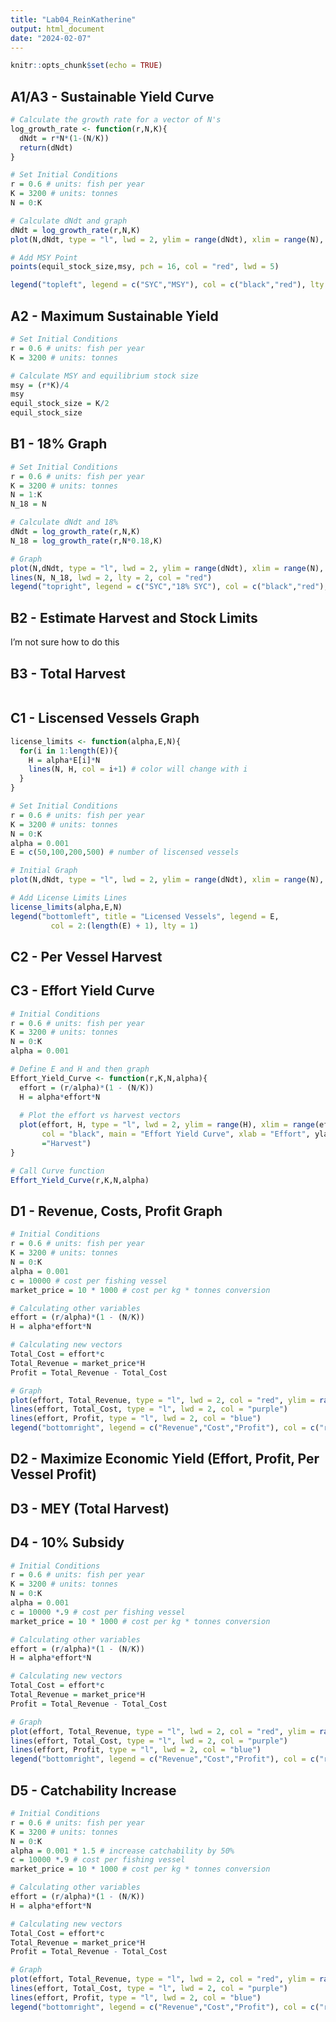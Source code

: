 ```yaml
---
title: "Lab04_ReinKatherine"
output: html_document
date: "2024-02-07"
---
```


```r
knitr::opts_chunk$set(echo = TRUE)
```

## A1/A3 - Sustainable Yield Curve

```r
# Calculate the growth rate for a vector of N's
log_growth_rate <- function(r,N,K){
  dNdt = r*N*(1-(N/K))
  return(dNdt)
}

# Set Initial Conditions
r = 0.6 # units: fish per year
K = 3200 # units: tonnes
N = 0:K

# Calculate dNdt and graph
dNdt = log_growth_rate(r,N,K)
plot(N,dNdt, type = "l", lwd = 2, ylim = range(dNdt), xlim = range(N), col = "black", main = "Sustainable Yield Curve", xlab = "Population Size (tonnes)", ylab = "Growth Rate (tonnes of fish/year)")

# Add MSY Point
points(equil_stock_size,msy, pch = 16, col = "red", lwd = 5)

legend("topleft", legend = c("SYC","MSY"), col = c("black","red"), lty = c(1, NA), pch = c(NA, 16), lwd = c(2,5))

```

## A2 - Maximum Sustainable Yield

```r
# Set Initial Conditions
r = 0.6 # units: fish per year
K = 3200 # units: tonnes

# Calculate MSY and equilibrium stock size
msy = (r*K)/4
msy
equil_stock_size = K/2
equil_stock_size

```

## B1 - 18% Graph

```r
# Set Initial Conditions
r = 0.6 # units: fish per year
K = 3200 # units: tonnes
N = 1:K
N_18 = N

# Calculate dNdt and 18%
dNdt = log_growth_rate(r,N,K)
N_18 = log_growth_rate(r,N*0.18,K)

# Graph
plot(N,dNdt, type = "l", lwd = 2, ylim = range(dNdt), xlim = range(N), col = "black", main = "Sustainable Yield Curve", xlab = "Population Size (tonnes)", ylab = "Growth Rate (tonnes of fish/year)")
lines(N, N_18, lwd = 2, lty = 2, col = "red")
legend("topright", legend = c("SYC","18% SYC"), col = c("black","red"), lty = c(1, 2), lwd = c(2,2))
```

## B2 - Estimate Harvest and Stock Limits

I'm not sure how to do this

## B3 - Total Harvest

```r

```

## C1 - Liscensed Vessels Graph

```r
license_limits <- function(alpha,E,N){
  for(i in 1:length(E)){
    H = alpha*E[i]*N
    lines(N, H, col = i+1) # color will change with i
  } 
}

# Set Initial Conditions
r = 0.6 # units: fish per year
K = 3200 # units: tonnes
N = 0:K
alpha = 0.001
E = c(50,100,200,500) # number of liscensed vessels

# Initial Graph
plot(N,dNdt, type = "l", lwd = 2, ylim = range(dNdt), xlim = range(N), col = "black", main = "Sustainable Yield Curve", xlab = "Population Size (tonnes)", ylab = "Growth Rate (tonnes of fish/year)")

# Add License Limits Lines
license_limits(alpha,E,N)
legend("bottomleft", title = "Licensed Vessels", legend = E,
         col = 2:(length(E) + 1), lty = 1)

```

## C2 - Per Vessel Harvest



## C3 - Effort Yield Curve

```r
# Initial Conditions
r = 0.6 # units: fish per year
K = 3200 # units: tonnes
N = 0:K
alpha = 0.001

# Define E and H and then graph
Effort_Yield_Curve <- function(r,K,N,alpha){
  effort = (r/alpha)*(1 - (N/K))
  H = alpha*effort*N
  
  # Plot the effort vs harvest vectors
  plot(effort, H, type = "l", lwd = 2, ylim = range(H), xlim = range(effort), 
       col = "black", main = "Effort Yield Curve", xlab = "Effort", ylab 
       ="Harvest")
}

# Call Curve function
Effort_Yield_Curve(r,K,N,alpha)

```

## D1 - Revenue, Costs, Profit Graph

```r
# Initial Conditions
r = 0.6 # units: fish per year
K = 3200 # units: tonnes
N = 0:K
alpha = 0.001
c = 10000 # cost per fishing vessel
market_price = 10 * 1000 # cost per kg * tonnes conversion

# Calculating other variables
effort = (r/alpha)*(1 - (N/K))
H = alpha*effort*N

# Calculating new vectors
Total_Cost = effort*c
Total_Revenue = market_price*H
Profit = Total_Revenue - Total_Cost

# Graph
plot(effort, Total_Revenue, type = "l", lwd = 2, col = "red", ylim = range(Total_Revenue), xlim = range(effort), main = "Revenues and Costs", xlab = "Effort", ylab = "Revenue")
lines(effort, Total_Cost, type = "l", lwd = 2, col = "purple")
lines(effort, Profit, type = "l", lwd = 2, col = "blue")
legend("bottomright", legend = c("Revenue","Cost","Profit"), col = c("red","purple","blue"), lwd = c(2,2,2))
```

## D2 - Maximize Economic Yield (Effort, Profit, Per Vessel Profit)



## D3 - MEY (Total Harvest)



## D4 - 10% Subsidy

```r
# Initial Conditions
r = 0.6 # units: fish per year
K = 3200 # units: tonnes
N = 0:K
alpha = 0.001
c = 10000 *.9 # cost per fishing vessel
market_price = 10 * 1000 # cost per kg * tonnes conversion

# Calculating other variables
effort = (r/alpha)*(1 - (N/K))
H = alpha*effort*N

# Calculating new vectors
Total_Cost = effort*c
Total_Revenue = market_price*H
Profit = Total_Revenue - Total_Cost

# Graph
plot(effort, Total_Revenue, type = "l", lwd = 2, col = "red", ylim = range(Total_Revenue), xlim = range(effort), main = "Revenues and Costs (10% Subsidy)", xlab = "Effort", ylab = "Revenue")
lines(effort, Total_Cost, type = "l", lwd = 2, col = "purple")
lines(effort, Profit, type = "l", lwd = 2, col = "blue")
legend("bottomright", legend = c("Revenue","Cost","Profit"), col = c("red","purple","blue"), lwd = c(2,2,2))
```

## D5 - Catchability Increase

```r
# Initial Conditions
r = 0.6 # units: fish per year
K = 3200 # units: tonnes
N = 0:K
alpha = 0.001 * 1.5 # increase catchability by 50%
c = 10000 *.9 # cost per fishing vessel
market_price = 10 * 1000 # cost per kg * tonnes conversion

# Calculating other variables
effort = (r/alpha)*(1 - (N/K))
H = alpha*effort*N

# Calculating new vectors
Total_Cost = effort*c
Total_Revenue = market_price*H
Profit = Total_Revenue - Total_Cost

# Graph
plot(effort, Total_Revenue, type = "l", lwd = 2, col = "red", ylim = range(Total_Revenue), xlim = range(effort), main = "Revenues and Costs (Catchability Increase)", xlab = "Effort", ylab = "Revenue")
lines(effort, Total_Cost, type = "l", lwd = 2, col = "purple")
lines(effort, Profit, type = "l", lwd = 2, col = "blue")
legend("bottomright", legend = c("Revenue","Cost","Profit"), col = c("red","purple","blue"), lwd = c(2,2,2))
```

